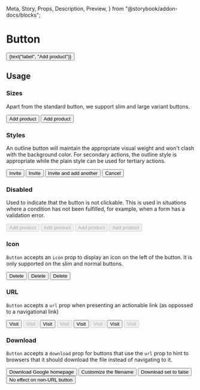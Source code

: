   Meta,
  Story,
  Props,
  Description,
  Preview,
} from "@storybook/addon-docs/blocks";

<Meta title="Components | Actions / Button" component={Button} />

# Button

<Description of={Button} />

<Preview withToolbar>
  <Story
    name="Standard button"
    decorators={[
      withSmartKnobs({ ignoreProps: ["children", "icon", "className"] }),
    ]}
  >
    <Button brand>{text("label", "Add product")}</Button>
  </Story>
</Preview>

<Props of={Button} />

## Usage

### Sizes

Apart from the standard button, we support slim and large variant buttons.

<Preview>
  <Story name="Sizes">
    <Stack alignment="center" distribution="equalSpacingAround">
      <Button brand size="slim">Add product</Button>
      <Button brand size="large">Add product</Button>
    </Stack>
  </Story>
</Preview>

### Styles

An outline button will maintain the appropriate visual weight and won't clash with the
background color. For secondary actions, the outline style is appropriate while the plain
style can be used for tertiary actions.

<Preview>
  <Story name="Styles">
    <div style={{ backgroundColor: "#f6f6f9", padding: "1rem" }}>
      <Stack distribution="equalSpacingAround">
        <ButtonGroup>
          <Button brand>Invite</Button>
          <Button brandOutline>Invite</Button>
          <Button outline>Invite and add another</Button>
        </ButtonGroup>
        <Button plain>Cancel</Button>
      </Stack>
    </div>
  </Story>
</Preview>

### Disabled

Used to indicate that the button is not clickable. This is used in situations where a
condition has not been fulfilled, for example, when a form has a validation error.

<Preview>
  <Story name="Disabled">
    <Stack distribution="equalSpacingAround">
      <Button brand disabled>Add product</Button>
      <Button brandOutline disabled>
        Add product
      </Button>
      <Button outline disabled>
        Add product
      </Button>
      <Button plain disabled>
        Add product
      </Button>
    </Stack>
  </Story>
</Preview>

### Icon

`Button` accepts an `icon` prop to display an icon on the left of the button. It is only
supported on the slim and normal buttons.

<Preview>
  <Story
    name="Icon"
    parameters={{
      playroom: { disabled: true },
    }}
  >
    <Stack alignment="center" distribution="equalSpacingAround">
      <Button brand size="slim" icon={FiTrash2}>
        Delete
      </Button>
      <Button brand icon={FiTrash2}>Delete</Button>
      <Button brand size="large" icon={FiTrash2}>
        Delete
      </Button>
    </Stack>
  </Story>
</Preview>

### URL

`Button` accepts a `url` prop when presenting an actionable link (as oppossed to a
navigational link)

<Preview>
  <Story name="URL">
    <Stack distribution="equalSpacingAround">
      <Button brand url="https://www.google.com">Visit</Button>
      <Button brand disabled url="https://www.google.com">
        Visit
      </Button>
      <Button brandOutline url="https://www.google.com">
        Visit
      </Button>
      <Button brandOutline disabled url="https://www.google.com">
        Visit
      </Button>
      <Button url="https://www.google.com" outline>
        Visit
      </Button>
      <Button disabled url="https://www.google.com" outline>
        Visit
      </Button>
      <Button url="https://www.google.com" plain>
        Visit
      </Button>
      <Button disabled url="https://www.google.com" plain>
        Visit
      </Button>
    </Stack>
  </Story>
</Preview>

### Download

`Button` accepts a `download` prop for buttons that use the `url` prop to hint to browsers
that it should download the file instead of navigating to it.

<Preview>
  <Story name="Download">
    <Stack distribution="equalSpacingAround">
      <Button brand url="https://www.google.com" download>
        Download Google homepage
      </Button>
      <Button brand url="https://www.google.com" download="google.html">
        Customize the filename
      </Button>
      <Button brand url="https://www.google.com" download={false}>
        Download set to false
      </Button>
      <Button brand download>No effect on non-URL button</Button>
    </Stack>
  </Story>
</Preview>

